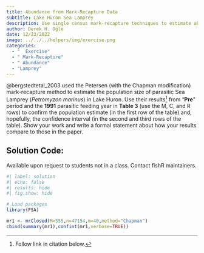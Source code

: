 ```yaml
---
title: Abundance from Mark-Recapture Data
subtitle: Lake Huron Sea Lamprey
description: Use single census mark-recapture techniques to estimate abundance of Sea Lamprey in a Lake Huron tributary.
author: Derek H. Ogle
date: 12/23/2022
image: ../../../helpers/img/exercise.png
categories:
  - "  Exercise"
  - " Mark-Recapture"
  - " Abundance"
  - "Lamprey"
---
```


@bergstedtetal_2003 used the Petersen (with the Chapman modification) mark-recapture method to estimate the population size of parasitic Sea Lamprey (*Petromyzon marinus*) in Lake Huron. Use their results^[Follow link in citation below.] from "**Pre**" period and the **1991** parasitic feeding year in **Table 3** (use the M, C, and R rows) to confirm the population estimate (in the first row of the table) and, hopefully, the confidence interval (in the second and third rows of the table). Show your work and write a formal statement about how your results compare to those in the paper.

:::{.callout-important appearance="simple"}
## Solution Code:
Available upon request to students not in a class. Contact fishR maintainers.
:::

```r
#| label: solution 
#| echo: false
#| results: hide
#| fig.show: hide

# Load packages
library(FSA)

mr1 <- mrClosed(M=555,n=47154,m=40,method="Chapman")
cbind(summary(mr1),confint(mr1,verbose=TRUE))
```
